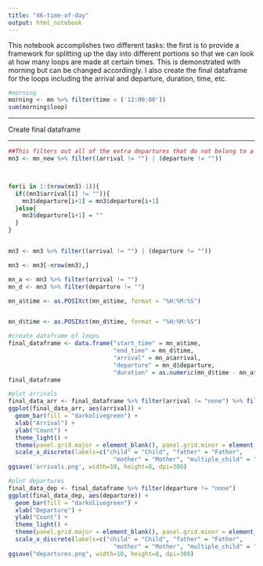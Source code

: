 ```yaml
---
title: "46-time-of-day"
output: html_notebook
---
```


This notebook accomplishes two different tasks: the first is to provide a framework for splitting up the day into different portions so that we can look at how many loops are made at certain times. This is demonstrated with morning but can be changed accordingly.
I also create the final dataframe for the loops including the arrival and departure, duration, time, etc. 


```r
#morning
morning <- mn %>% filter(time < ('12:00:00')) 
sum(morning$loop)
```



_________________________________

Create final dataframe

_________________________________



```r
##This filters out all of the extra departures that do not belong to a specific loop
mn3 <- mn_new %>% filter((arrival != "") | (departure != ""))



for(i in 1:(nrow(mn3)-1)){
  if((mn3$arrival[i] != "")){
    mn3$departure[i+1] = mn3$departure[i+1]
  }else{
    mn3$departure[i+1] = ""
  }
}


mn3 <- mn3 %>% filter((arrival != "") | (departure != ""))

mn3 <- mn3[-nrow(mn3),]

mn_a <- mn3 %>% filter(arrival != "")
mn_d <- mn3 %>% filter(departure != "")

mn_a$time <- as.POSIXct(mn_a$time, format = "%H:%M:%S")


mn_d$time <- as.POSIXct(mn_d$time, format = "%H:%M:%S")

```



```r
#create dataframe of loops
final_dataframe <- data.frame("start_time" = mn_a$time,
                              "end_time" = mn_d$time,
                              "arrival" = mn_a$arrival,
                              "departure" = mn_d$departure,
                              "duration" = as.numeric(mn_d$time - mn_a$time))
final_dataframe
```


```r
#plot arrivals
final_data_arr <- final_dataframe %>% filter(arrival != "none") %>% filter(arrival != "start")
ggplot(final_data_arr, aes(arrival)) +
  geom_bar(fill = "darkolivegreen") +
  xlab("Arrival") +
  ylab("Count") +
  theme_light() +
  theme(panel.grid.major = element_blank(), panel.grid.minor = element_blank(), text = element_text(size=20)) +
  scale_x_discrete(labels=c("child" = "Child", "father" = "Father",
                              "mother" = "Mother", "multiple_child" = "Multiple (Child)", "multiple_parents" = "Multiple (No Child)"))
ggsave('arrivals.png', width=10, height=8, dpi=300)
```

```r
#plot departures
final_data_dep <- final_dataframe %>% filter(departure != "none")
ggplot(final_data_dep, aes(departure)) +
  geom_bar(fill = "darkolivegreen") +
  xlab("Departure") +
  ylab("Count") +
  theme_light() +
  theme(panel.grid.major = element_blank(), panel.grid.minor = element_blank(), text = element_text(size=20)) +
  scale_x_discrete(labels=c("child" = "Child", "father" = "Father",
                              "mother" = "Mother", "multiple_child" = "Multiple (Child)", "multiple_parents" = "Multiple (No Child)"))
ggsave("departures.png", width=10, height=8, dpi=300)

```





